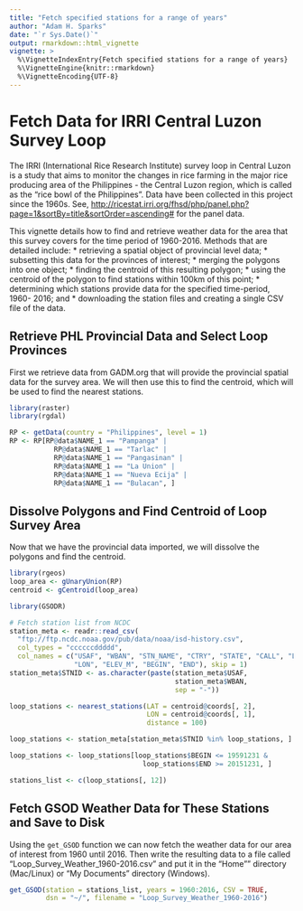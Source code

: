 ```yaml
---
title: "Fetch specified stations for a range of years"
author: "Adam H. Sparks"
date: "`r Sys.Date()`"
output: rmarkdown::html_vignette
vignette: >
  %\VignetteIndexEntry{Fetch specified stations for a range of years}
  %\VignetteEngine{knitr::rmarkdown}
  %\VignetteEncoding{UTF-8}
---
```

# Fetch Data for IRRI Central Luzon Survey Loop

The IRRI (International Rice Research Institute) survey loop in Central Luzon
is a study that aims to monitor the changes in rice farming in the major rice
producing area of the Philippines - the Central Luzon region, which is called as
the "rice bowl of the Philippines". Data have been collected in this project
since the 1960s. See, <http://ricestat.irri.org/fhsd/php/panel.php?page=1&sortBy=title&sortOrder=ascending#>
for the panel data.

This vignette details how to find and retrieve weather data for the area that
this survey covers for the time period of 1960-2016. Methods that are detailed
include: 
  * retrieving a spatial object of provincial level data;
  * subsetting this data for the provinces of interest;
  * merging the polygons into one object;
  * finding the centroid of this resulting polygon;
  * using the centroid of the polygon to find stations within 100km of this
  point;
  * determining which stations provide data for the specified time-period, 1960-
  2016; and 
  * downloading the station files and creating a single CSV file of the data.

## Retrieve PHL Provincial Data and Select Loop Provinces
First we retrieve data from GADM.org that will provide the provincial spatial
data for the survey area. We will then use this to find the centroid, which will
be used to find the nearest stations.
```r
library(raster)
library(rgdal)

RP <- getData(country = "Philippines", level = 1)
RP <- RP[RP@data$NAME_1 == "Pampanga" | 
           RP@data$NAME_1 == "Tarlac" |
           RP@data$NAME_1 == "Pangasinan" |
           RP@data$NAME_1 == "La Union" |
           RP@data$NAME_1 == "Nueva Ecija" |
           RP@data$NAME_1 == "Bulacan", ]
```

## Dissolve Polygons and Find Centroid of Loop Survey Area
Now that we have the provincial data imported, we will dissolve the polygons and
find the centroid.

```r
library(rgeos)
loop_area <- gUnaryUnion(RP)
centroid <- gCentroid(loop_area)
```

```r
library(GSODR)

# Fetch station list from NCDC
station_meta <- readr::read_csv(
  "ftp://ftp.ncdc.noaa.gov/pub/data/noaa/isd-history.csv",
  col_types = "ccccccddddd",
  col_names = c("USAF", "WBAN", "STN_NAME", "CTRY", "STATE", "CALL", "LAT",
                "LON", "ELEV_M", "BEGIN", "END"), skip = 1)
station_meta$STNID <- as.character(paste(station_meta$USAF,
                                         station_meta$WBAN,
                                         sep = "-"))

loop_stations <- nearest_stations(LAT = centroid@coords[, 2],
                                  LON = centroid@coords[, 1], 
                                  distance = 100)

loop_stations <- station_meta[station_meta$STNID %in% loop_stations, ]

loop_stations <- loop_stations[loop_stations$BEGIN <= 19591231 &
                                 loop_stations$END >= 20151231, ]

stations_list <- c(loop_stations[, 12])

```

## Fetch GSOD Weather Data for These Stations and Save to Disk
Using the `get_GSOD` function we can now fetch the weather data for our area
of interest from 1960 until 2016. Then write the resulting data to a file called
"Loop_Survey_Weather_1960-2016.csv" and put it in the "Home"" directory 
(Mac/Linux) or "My Documents" directory (Windows).

```r
get_GSOD(station = stations_list, years = 1960:2016, CSV = TRUE,
         dsn = "~/", filename = "Loop_Survey_Weather_1960-2016")
```

